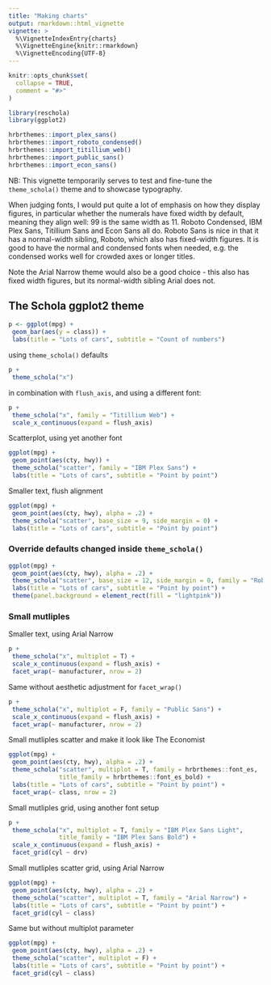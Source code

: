 ```yaml
---
title: "Making charts"
output: rmarkdown::html_vignette
vignette: >
  %\VignetteIndexEntry{charts}
  %\VignetteEngine{knitr::rmarkdown}
  %\VignetteEncoding{UTF-8}
---
```


```r
knitr::opts_chunk$set(
  collapse = TRUE,
  comment = "#>"
)
```


```r
library(reschola)
library(ggplot2)
```

```r
hrbrthemes::import_plex_sans()
hrbrthemes::import_roboto_condensed()
hrbrthemes::import_titillium_web()
hrbrthemes::import_public_sans()
hrbrthemes::import_econ_sans()
```

NB: This vignette temporarily serves to test and fine-tune the `theme_schola()` theme and to showcase typography.

When judging fonts, I would put quite a lot of emphasis on how they display figures, in particular whether the numerals have fixed width by default, meaning they align well: 99 is the same width as 11. Roboto Condensed, IBM Plex Sans, Titillium Sans and Econ Sans all do. Roboto Sans is nice in that it has a normal-width sibling, Roboto, which also has fixed-width figures. It is good to have the normal and condensed fonts when needed, e.g. the condensed works well for crowded axes or longer titles.

Note the Arial Narrow theme would also be a good choice - this also has fixed width figures, but its normal-width sibling Arial does not.

## The Schola ggplot2 theme

```r
p <- ggplot(mpg) +
 geom_bar(aes(y = class)) +
 labs(title = "Lots of cars", subtitle = "Count of numbers")
```

using `theme_schola()` defaults

```r
p +
 theme_schola("x")
```


in combination with `flush_axis`, and using a different font:

```r
p +
 theme_schola("x", family = "Titillium Web") +
 scale_x_continuous(expand = flush_axis)
```


Scatterplot, using yet another font

```r
ggplot(mpg) +
 geom_point(aes(cty, hwy)) +
 theme_schola("scatter", family = "IBM Plex Sans") +
 labs(title = "Lots of cars", subtitle = "Point by point")
```

Smaller text, flush alignment

```r
ggplot(mpg) +
 geom_point(aes(cty, hwy), alpha = .2) +
 theme_schola("scatter", base_size = 9, side_margin = 0) +
 labs(title = "Lots of cars", subtitle = "Point by point")
```

### Override defaults changed inside `theme_schola()`

```r
ggplot(mpg) +
 geom_point(aes(cty, hwy), alpha = .2) +
 theme_schola("scatter", base_size = 12, side_margin = 0, family = "Roboto Condensed") +
 labs(title = "Lots of cars", subtitle = "Point by point") +
 theme(panel.background = element_rect(fill = "lightpink"))
```

### Small mutliples

Smaller text, using Arial Narrow

```r
p +
 theme_schola("x", multiplot = T) +
 scale_x_continuous(expand = flush_axis) +
 facet_wrap(~ manufacturer, nrow = 2)
```

Same without aesthetic adjustment for `facet_wrap()`

```r
p +
 theme_schola("x", multiplot = F, family = "Public Sans") +
 scale_x_continuous(expand = flush_axis) +
 facet_wrap(~ manufacturer, nrow = 2)
```
 
Small mutliples scatter and make it look like The Economist

```r
ggplot(mpg) +
 geom_point(aes(cty, hwy), alpha = .2) +
 theme_schola("scatter", multiplot = T, family = hrbrthemes::font_es,
              title_family = hrbrthemes::font_es_bold) +
 labs(title = "Lots of cars", subtitle = "Point by point") +
 facet_wrap(~ class, nrow = 2)
```


Small mutliples grid, using another font setup

```r
p +
 theme_schola("x", multiplot = T, family = "IBM Plex Sans Light", 
              title_family = "IBM Plex Sans Bold") +
 scale_x_continuous(expand = flush_axis) +
 facet_grid(cyl ~ drv)
```

Small mutliples scatter grid, using Arial Narrow

```r
ggplot(mpg) +
 geom_point(aes(cty, hwy), alpha = .2) +
 theme_schola("scatter", multiplot = T, family = "Arial Narrow") +
 labs(title = "Lots of cars", subtitle = "Point by point") +
 facet_grid(cyl ~ class)
```

Same but without multiplot parameter


```r
ggplot(mpg) +
 geom_point(aes(cty, hwy), alpha = .2) +
 theme_schola("scatter", multiplot = F) +
 labs(title = "Lots of cars", subtitle = "Point by point") +
 facet_grid(cyl ~ class)
```


